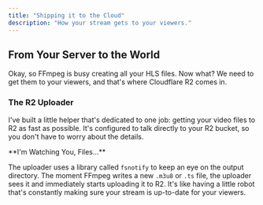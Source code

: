 ```yaml
---
title: "Shipping it to the Cloud"
description: "How your stream gets to your viewers."
---
```


## From Your Server to the World

Okay, so FFmpeg is busy creating all your HLS files. Now what? We need to get them to your viewers, and that's where Cloudflare R2 comes in.

### The R2 Uploader

I've built a little helper that's dedicated to one job: getting your video files to R2 as fast as possible. It's configured to talk directly to your R2 bucket, so you don't have to worry about the details.

<Callout intent="info">
  **I'm Watching You, Files...**

  The uploader uses a library called `fsnotify` to keep an eye on the output directory. The moment FFmpeg writes a new `.m3u8` or `.ts` file, the uploader sees it and immediately starts uploading it to R2. It's like having a little robot that's constantly making sure your stream is up-to-date for your viewers.
</Callout> 